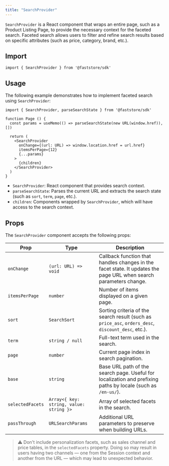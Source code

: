 ```yaml
---
title: "SearchProvider"
---
```


`SearchProvider` is a React component that wraps an entire page, such as a Product Listing Page, to provide the necessary context for the faceted search. Faceted search allows users to filter and refine search results based on specific attributes (such as price, category, brand, etc.).

## Import

```tsx
import { SearchProvider } from '@faststore/sdk'
```

## Usage

The following example demonstrates how to implement faceted search using `SearchProvider`:

```tsx
import { SearchProvider, parseSearchState } from '@faststore/sdk'

function Page () {
  const params = useMemo(() => parseSearchState(new URL(window.href)), [])

  return (
    <SearchProvider
      onChange={(url: URL) => window.location.href = url.href}
      itemsPerPage={12}
      {...params}
    >
      {children}
    </SearchProvider>
  )
}
```

- `SearchProvider`: React component that provides search context.
- `parseSearchState`: Parses the current URL and extracts the search state (such as `sort`, `term`, `page`, etc.).
- `children`: Components wrapped by `SearchProvider`, which will have access to the search context.

## Props

The `SearchProvider` component accepts the following props:

| Prop | Type | Description |
| -------- | --------------- | ------------ |
| `onChange` | `(url: URL) => void` | Callback function that handles changes in the facet state. It updates the page URL when search parameters change. |
| `itemsPerPage` | `number` | Number of items displayed on a given page. |
| `sort` | `SearchSort` | Sorting criteria of the search result (such as `price_asc`, `orders_desc`, `discount_desc`, etc.). |
| `term` | `string / null` | Full-text term used in the search. |
| `page` | `number` | Current page index in search pagination. |
| `base` | `string` | Base URL path of the search page. Useful for localization and prefixing paths by locale (such as `/en-us/`). |
| `selectedFacets` | `Array<{ key: string, value: string }>` | Array of selected facets in the search. |
| `passThrough` | `URLSearchParams` | Additional URL parameters to preserve when building URLs. |

> ⚠ Don't include personalization facets, such as sales channel and price tables, in the `selectedFacets` property. Doing so may result in users having two channels — one from the Session context and another from the URL — which may lead to unexpected behavior.
